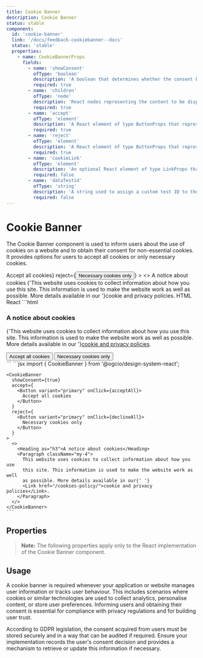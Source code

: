 ```yaml
---
title: Cookie Banner
description: Cookie Banner
status: stable
component:
  id: 'cookie-banner'
  link: '/docs/feedback-cookiebanner--docs'
  status: 'stable'
  properties:
    - name: CookieBannerProps
      fields:
        - name: 'showConsent'
          ofType: 'boolean'
          description: 'A boolean that determines whether the consent banner should be displayed.'
          required: true
        - name: 'children'
          ofType: 'node'
          description: 'React nodes representing the content to be displayed inside the banner.'
          required: true
        - name: 'accept'
          ofType: 'element'
          description: 'A React element of type ButtonProps that represents the accept button.'
          required: true
        - name: 'reject'
          ofType: 'element'
          description: 'A React element of type ButtonProps that represents the reject button.'
          required: true
        - name: 'cookieLink'
          ofType: 'element'
          description: 'An optional React element of type LinkProps that links to the cookie policy.'
          required: false
        - name: 'dataTestid'
          ofType: 'string'
          description: 'A string used to assign a custom test ID to the cookie banner for testing purposes.'
          required: false
---
```


# Cookie Banner

The Cookie Banner component is used to inform users about the use of cookies on a website and to obtain their consent for non-essential cookies.
It provides options for users to accept all cookies or only necessary cookies.

<ComponentContainer>
  <CookieBanner
    showConsent={true}
    accept={<Button variant="primary">Accept all cookies</Button>}
    reject={<Button variant="primary">Necessary cookies only</Button>}
  >
    <>
      <Heading as="h3">A notice about cookies</Heading>
      <Paragraph className="my-4">{'This website uses cookies to collect information about how you use this site. This information is used to make the website work as well as possible. More details available in our '}<Link href="/cookies-policy/">cookie and privacy policies</Link>.</Paragraph>
    </>
  </CookieBanner>
</ComponentContainer>

<Tabs id="tab1">
  <TabList>
    <TabItem value="tab11" checked>HTML</TabItem>
    <TabItem value="tab13">React</TabItem>
  </TabList>
  <TabPanel value="tab11">
  ```html
  <div class="gi-cookie-banner-container" role="dialog" aria-labelledby="cookie-banner-title" aria-describedby="cookie-banner-description">
    <div class="gi-py-5">
      <div data-testid="govie-container" class="gi-layout-container">
        <div id="cookie-banner-description">
          <h3 class="gi-heading-md">A notice about cookies</h3>
          <p class="gi-paragraph-md gi-text-start gi-whitespace-normal my-4">
            {'This website uses cookies to collect information about how you use this site. This information is used to make the website work as well as possible. More details available in our '}<a class="gi-link" href="/cookies-policy/">cookie and privacy policies</a>.
          </p>
        </div>
        <div class="gi-cookie-banner-buttons">
          <button class="gi-btn gi-btn-primary gi-btn-regular">Accept all cookies</button>
          <button class="gi-btn gi-btn-primary gi-btn-regular">Necessary cookies only</button>
        </div>
      </div>
    </div>
  </div>
  ```
  </TabPanel>
  <TabPanel value="tab13">
    ```jsx
    import { CookieBanner } from '@ogcio/design-system-react';

    <CookieBanner
      showConsent={true}
      accept={
        <Button variant="primary" onClick={acceptAll}>
          Accept all cookies
        </Button>
      }
      reject={
        <Button variant="primary" onClick={declineAll}>
          Necessary cookies only
        </Button>
      }
    >
      <>
        <Heading as="h3">A notice about cookies</Heading>
        <Paragraph className="my-4">
          This website uses cookies to collect information about how you use
          this site. This information is used to make the website work as well
          as possible. More details available in our{' '}
          <Link href="/cookies-policy/">cookie and privacy policies</Link>.
        </Paragraph>
      </>
    </CookieBanner>
    ```

  </TabPanel>
</Tabs>

## Properties

> **Note:** The following properties apply only to the React implementation of the Cookie Banner component.

<ComponentPropertiesTable componentId="cookie-banner" />

## Usage

A cookie banner is required whenever your application or website manages user information or tracks user behaviour.
This includes scenarios where cookies or similar technologies are used to collect analytics, personalise content, or store user preferences.
Informing users and obtaining their consent is essential for compliance with privacy regulations and for building user trust.

According to GDPR legislation, the consent acquired from users must be stored securely and in a way that can be audited if required.
Ensure your implementation records the user's consent decision and provides a mechanism to retrieve or update this information if necessary.
